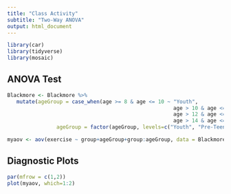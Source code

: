 ```yaml
---
title: "Class Activity"
subtitle: "Two-Way ANOVA"
output: html_document
---
```



```r
library(car) 
library(tidyverse)
library(mosaic)
```

## ANOVA Test

```r
Blackmore <- Blackmore %>%
   mutate(ageGroup = case_when(age >= 8 & age <= 10 ~ "Youth",
                                                      age > 10 & age <= 12 ~ "Pre-Teen",
                                                      age > 12 & age <= 14 ~ "Early-Teen",
                                                      age > 14 & age <= 18 ~ "Late-Teen"),
                ageGroup = factor(ageGroup, levels=c("Youth", "Pre-Teen", "Early-Teen", "Late-Teen"), ordered=TRUE))

myaov <- aov(exercise ~ group+ageGroup+group:ageGroup, data = Blackmore)
```

## Diagnostic Plots

```r
par(mfrow = c(1,2))
plot(myaov, which=1:2)
```